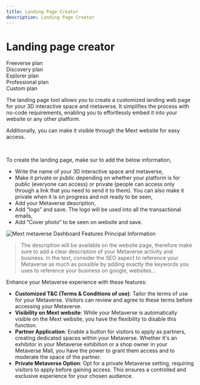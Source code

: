 ```yaml
---
title: Landing Page Creator
description: Landing Page Creator
---
```


# Landing page creator

<div class="flex-row">
  <div class="plan">Freeverse plan</div>
  <div class="plan">Discovery plan</div>
  <div class="plan">Explorer plan</div>
  <div class="plan">Professional plan</div>
  <div class="plan">Custom plan</div>
</div>

The landing page tool allows you to create a customized landing web page for your 3D interactive space and metaverse. It simplifies the process with no-code requirements, enabling you to effortlessly embed it into your website or any other platform.


Additionally, you can make it visible through the Mext website for easy access.

 

To create the landing page, make sur to add the below information, 

* Write the name of your 3D interactive space and metaverse,
* Make it private or public depending on whether your platform is for public (everyone can access) or private (people
  can access only through a link that you need to send it to them). You can also make it private when it is on progress and not ready to be seen, 
* Add your Metaverse description, 
* Add “logo” and save. The logo will be used into all the transactional emails,
* Add “Cover photo” to be seen on website and save. 

![Mext metaverse Dashboard Features Principal Information](/img/metaverse/principal-info.png)

> The description will be available on the website page, therefore make sure to add a clear description of your Metaverse activity and business. In the text, consider the SEO aspect to reference your Metaverse as much as possible by adding exactly the keywords you uses to reference your business on google, websites…

Enhance your Metaverse experience with these features:

* **Customized T\&C (Terms & Conditions of use)**: Tailor the terms of use for your Metaverse. Visitors can review and agree to these terms before accessing your Metaverse.
* **Visibility on Mext website**: While your Metaverse is automatically visible on the Mext website, you have the flexibility to disable this function.
* **Partner Application**: Enable a button for visitors to apply as partners, creating dedicated spaces within your Metaverse. Whether it's an exhibitor in your Metaverse exhibition or a shop owner in your Metaverse Mall, you have the power to grant them access and to moderate the space of the partner.
* **Private Metaverse Option**: Opt for a private Metaverse setting, requiring visitors to apply before gaining access. This ensures a controlled and exclusive experience for your chosen audience.
